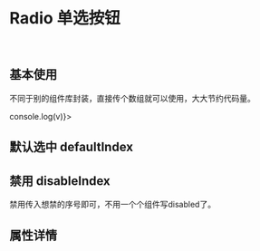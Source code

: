 
<Meta title='Display|Radio 单选按钮' component={Radio} />

<br/>

# Radio 单选按钮

<br/>

## 基本使用

不同于别的组件库封装，直接传个数组就可以使用，大大节约代码量。


<Preview>
    <Story name='Radio'>
        <Radio data={['radio1','radio2','radio3']} callback={(v)=>console.log(v)}></Radio>
    </Story>
</Preview>

## 默认选中 defaultIndex

<Preview>
    <Story name='defaUltvalue'>
        <Radio data={['radio1','radio2','radio3']} defaultIndex={2}></Radio>
    </Story>
</Preview>


## 禁用 disableIndex

禁用传入想禁的序号即可，不用一个个组件写disabled了。

<Preview>
    <Story name='disabled'>
        <Radio data={['radio1','radio2','radio3','radio4','radio5']} disableIndex={[2,3]}></Radio>
    </Story>
</Preview>



## 属性详情

<Props of={Radio} />